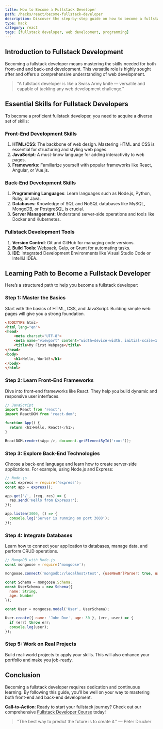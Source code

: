 ```yaml
---
title: How to Become a Fullstack Developer
path: /hacks/react/become-fullstack-developer
description: Discover the step-by-step guide on how to become a fullstack developer. Learn essential skills, tools, and technologies to master both front-end and back-end development.
type: hack
category: react
tags: [fullstack developer, web development, programming]
---
```


## Introduction to Fullstack Development

Becoming a fullstack developer means mastering the skills needed for both front-end and back-end development. This versatile role is highly sought after and offers a comprehensive understanding of web development.

> "A fullstack developer is like a Swiss Army knife — versatile and capable of tackling any web development challenge."

## Essential Skills for Fullstack Developers

To become a proficient fullstack developer, you need to acquire a diverse set of skills:

### Front-End Development Skills

1. **HTML/CSS**: The backbone of web design. Mastering HTML and CSS is essential for structuring and styling web pages.
2. **JavaScript**: A must-know language for adding interactivity to web pages.
3. **Frameworks**: Familiarize yourself with popular frameworks like React, Angular, or Vue.js.

### Back-End Development Skills

1. **Programming Languages**: Learn languages such as Node.js, Python, Ruby, or Java.
2. **Databases**: Knowledge of SQL and NoSQL databases like MySQL, MongoDB, or PostgreSQL is crucial.
3. **Server Management**: Understand server-side operations and tools like Docker and Kubernetes.

### Fullstack Development Tools

1. **Version Control**: Git and GitHub for managing code versions.
2. **Build Tools**: Webpack, Gulp, or Grunt for automating tasks.
3. **IDE**: Integrated Development Environments like Visual Studio Code or IntelliJ IDEA.

## Learning Path to Become a Fullstack Developer

Here’s a structured path to help you become a fullstack developer:

### Step 1: Master the Basics

Start with the basics of HTML, CSS, and JavaScript. Building simple web pages will give you a strong foundation.

```html
<!DOCTYPE html>
<html lang="en">
<head>
    <meta charset="UTF-8">
    <meta name="viewport" content="width=device-width, initial-scale=1.0">
    <title>My First Webpage</title>
</head>
<body>
    <h1>Hello, World!</h1>
</body>
</html>
```

### Step 2: Learn Front-End Frameworks

Dive into front-end frameworks like React. They help you build dynamic and responsive user interfaces.

```javascript
// JavaScript
import React from 'react';
import ReactDOM from 'react-dom';

function App() {
  return <h1>Hello, React!</h1>;
}

ReactDOM.render(<App />, document.getElementById('root'));
```

### Step 3: Explore Back-End Technologies

Choose a back-end language and learn how to create server-side applications. For example, using Node.js and Express:

```javascript
// Node.js
const express = require('express');
const app = express();

app.get('/', (req, res) => {
  res.send('Hello from Express!');
});

app.listen(3000, () => {
  console.log('Server is running on port 3000');
});
```

### Step 4: Integrate Databases

Learn how to connect your application to databases, manage data, and perform CRUD operations.

```javascript
// MongoDB with Node.js
const mongoose = require('mongoose');

mongoose.connect('mongodb://localhost/test', {useNewUrlParser: true, useUnifiedTopology: true});

const Schema = mongoose.Schema;
const UserSchema = new Schema({
  name: String,
  age: Number
});

const User = mongoose.model('User', UserSchema);

User.create({ name: 'John Doe', age: 30 }, (err, user) => {
  if (err) throw err;
  console.log(user);
});
```

### Step 5: Work on Real Projects

Build real-world projects to apply your skills. This will also enhance your portfolio and make you job-ready.

## Conclusion

Becoming a fullstack developer requires dedication and continuous learning. By following this guide, you'll be well on your way to mastering both front-end and back-end development.

**Call-to-Action:** Ready to start your fullstack journey? Check out our comprehensive [Fullstack Developer Course](#) today!

> "The best way to predict the future is to create it." — Peter Drucker
